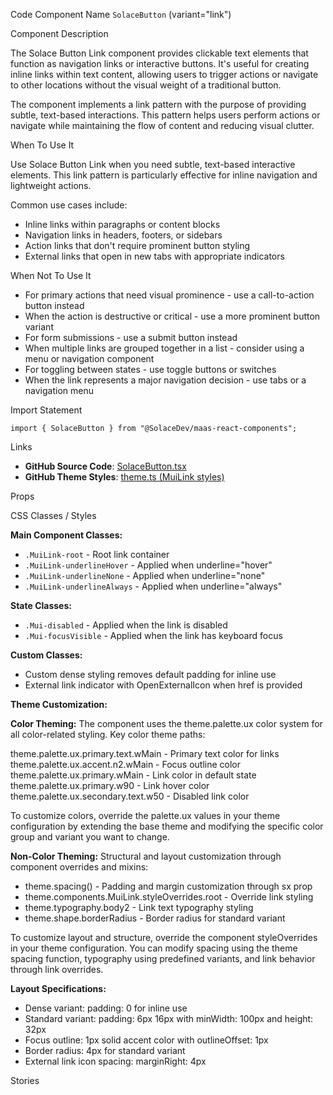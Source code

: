 
<Meta of={SolaceButtonStories} />

<Title>Solace Button Link</Title>

<Description of={SolaceButtonStories} />

<Subtitle>Code Component Name</Subtitle>
`SolaceButton` (variant="link")

<Subtitle>Component Description</Subtitle>

The Solace Button Link component provides clickable text elements that function as navigation links or interactive buttons. It's useful for creating inline links within text content, allowing users to trigger actions or navigate to other locations without the visual weight of a traditional button.

The component implements a link pattern with the purpose of providing subtle, text-based interactions. This pattern helps users perform actions or navigate while maintaining the flow of content and reducing visual clutter.

<Subtitle>When To Use It</Subtitle>

Use Solace Button Link when you need subtle, text-based interactive elements. This link pattern is particularly effective for inline navigation and lightweight actions.

Common use cases include:

- Inline links within paragraphs or content blocks
- Navigation links in headers, footers, or sidebars
- Action links that don't require prominent button styling
- External links that open in new tabs with appropriate indicators

<Subtitle>When Not To Use It</Subtitle>

- For primary actions that need visual prominence - use a call-to-action button instead
- When the action is destructive or critical - use a more prominent button variant
- For form submissions - use a submit button instead
- When multiple links are grouped together in a list - consider using a menu or navigation component
- For toggling between states - use toggle buttons or switches
- When the link represents a major navigation decision - use tabs or a navigation menu

<Subtitle>Import Statement</Subtitle>

```tsx
import { SolaceButton } from "@SolaceDev/maas-react-components";
```

<Subtitle>Links</Subtitle>

- **GitHub Source Code**: [SolaceButton.tsx](https://github.com/SolaceDev/maas-react-components/blob/main/src/components/form/SolaceButton.tsx)
- **GitHub Theme Styles**: <a href="https://github.com/SolaceDev/maas-react-components/blob/main/src/resources/theme.ts#:~:text=MuiLink" target="_blank">theme.ts (MuiLink styles)</a>

<Subtitle>Props</Subtitle>

<ArgTypes of={SolaceButtonStories} />

<Subtitle>CSS Classes / Styles</Subtitle>

**Main Component Classes:**

- `.MuiLink-root` - Root link container
- `.MuiLink-underlineHover` - Applied when underline="hover"
- `.MuiLink-underlineNone` - Applied when underline="none"
- `.MuiLink-underlineAlways` - Applied when underline="always"

**State Classes:**

- `.Mui-disabled` - Applied when the link is disabled
- `.Mui-focusVisible` - Applied when the link has keyboard focus

**Custom Classes:**

- Custom dense styling removes default padding for inline use
- External link indicator with OpenExternalIcon when href is provided

**Theme Customization:**

**Color Theming:**
The component uses the theme.palette.ux color system for all color-related styling. Key color theme paths:

<div style={{ display: "flex", alignItems: "center", margin: "8px 0" }}>
	<div
		style={{
			width: "16px",
			height: "16px",
			backgroundColor: "#333333",
			border: "1px solid rgba(0,0,0,0.2)",
			borderRadius: "3px",
			marginRight: "8px"
		}}
	></div>
	<span>theme.palette.ux.primary.text.wMain - Primary text color for links</span>
</div>
<div style={{ display: "flex", alignItems: "center", margin: "8px 0" }}>
	<div
		style={{
			width: "16px",
			height: "16px",
			backgroundColor: "#0066CC",
			border: "1px solid rgba(0,0,0,0.2)",
			borderRadius: "3px",
			marginRight: "8px"
		}}
	></div>
	<span>theme.palette.ux.accent.n2.wMain - Focus outline color</span>
</div>
<div style={{ display: "flex", alignItems: "center", margin: "8px 0" }}>
	<div
		style={{
			width: "16px",
			height: "16px",
			backgroundColor: "#0066CC",
			border: "1px solid rgba(0,0,0,0.2)",
			borderRadius: "3px",
			marginRight: "8px"
		}}
	></div>
	<span>theme.palette.ux.primary.wMain - Link color in default state</span>
</div>
<div style={{ display: "flex", alignItems: "center", margin: "8px 0" }}>
	<div
		style={{
			width: "16px",
			height: "16px",
			backgroundColor: "#0052A3",
			border: "1px solid rgba(0,0,0,0.2)",
			borderRadius: "3px",
			marginRight: "8px"
		}}
	></div>
	<span>theme.palette.ux.primary.w90 - Link hover color</span>
</div>
<div style={{ display: "flex", alignItems: "center", margin: "8px 0" }}>
	<div
		style={{
			width: "16px",
			height: "16px",
			backgroundColor: "#999999",
			border: "1px solid rgba(0,0,0,0.2)",
			borderRadius: "3px",
			marginRight: "8px"
		}}
	></div>
	<span>theme.palette.ux.secondary.text.w50 - Disabled link color</span>
</div>

To customize colors, override the palette.ux values in your theme configuration by extending the base theme and modifying the specific color group and variant you want to change.

**Non-Color Theming:**
Structural and layout customization through component overrides and mixins:

- theme.spacing() - Padding and margin customization through sx prop
- theme.components.MuiLink.styleOverrides.root - Override link styling
- theme.typography.body2 - Link text typography styling
- theme.shape.borderRadius - Border radius for standard variant

To customize layout and structure, override the component styleOverrides in your theme configuration. You can modify spacing using the theme spacing function, typography using predefined variants, and link behavior through link overrides.

**Layout Specifications:**

- Dense variant: padding: 0 for inline use
- Standard variant: padding: 6px 16px with minWidth: 100px and height: 32px
- Focus outline: 1px solid accent color with outlineOffset: 1px
- Border radius: 4px for standard variant
- External link icon spacing: marginRight: 4px

<Subtitle>Stories</Subtitle>

<CustomStories />
